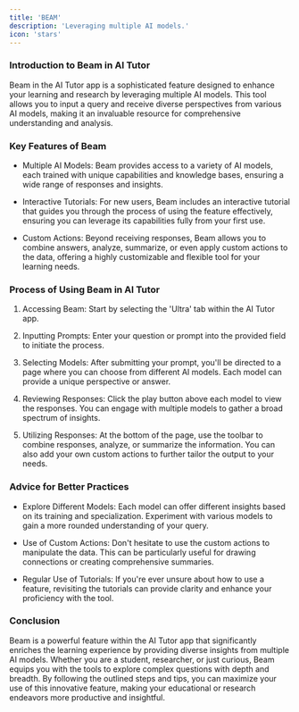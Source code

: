 ```yaml
---
title: 'BEAM'
description: 'Leveraging multiple AI models.'
icon: 'stars'
---
```


### Introduction to Beam in AI Tutor

Beam in the AI Tutor app is a sophisticated feature designed to enhance your learning and research by leveraging multiple AI models. This tool allows you to input a query and receive diverse perspectives from various AI models, making it an invaluable resource for comprehensive understanding and analysis.

### Key Features of Beam

-   Multiple AI Models: Beam provides access to a variety of AI models, each trained with unique capabilities and knowledge bases, ensuring a wide range of responses and insights.

-   Interactive Tutorials: For new users, Beam includes an interactive tutorial that guides you through the process of using the feature effectively, ensuring you can leverage its capabilities fully from your first use.

-   Custom Actions: Beyond receiving responses, Beam allows you to combine answers, analyze, summarize, or even apply custom actions to the data, offering a highly customizable and flexible tool for your learning needs.

### Process of Using Beam in AI Tutor

1.  Accessing Beam: Start by selecting the 'Ultra' tab within the AI Tutor app.

2.  Inputting Prompts: Enter your question or prompt into the provided field to initiate the process.

3.  Selecting Models: After submitting your prompt, you'll be directed to a page where you can choose from different AI models. Each model can provide a unique perspective or answer.

4.  Reviewing Responses: Click the play button above each model to view the responses. You can engage with multiple models to gather a broad spectrum of insights.

5.  Utilizing Responses: At the bottom of the page, use the toolbar to combine responses, analyze, or summarize the information. You can also add your own custom actions to further tailor the output to your needs.

### Advice for Better Practices

-   Explore Different Models: Each model can offer different insights based on its training and specialization. Experiment with various models to gain a more rounded understanding of your query.

-   Use of Custom Actions: Don't hesitate to use the custom actions to manipulate the data. This can be particularly useful for drawing connections or creating comprehensive summaries.

-   Regular Use of Tutorials: If you're ever unsure about how to use a feature, revisiting the tutorials can provide clarity and enhance your proficiency with the tool.

### Conclusion

Beam is a powerful feature within the AI Tutor app that significantly enriches the learning experience by providing diverse insights from multiple AI models. Whether you are a student, researcher, or just curious, Beam equips you with the tools to explore complex questions with depth and breadth. By following the outlined steps and tips, you can maximize your use of this innovative feature, making your educational or research endeavors more productive and insightful.